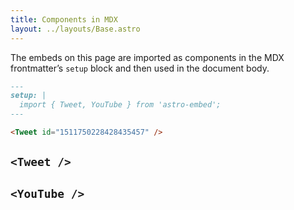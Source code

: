 ```yaml
---
title: Components in MDX
layout: ../layouts/Base.astro
---
```



The embeds on this page are imported as components in the MDX frontmatter’s `setup` block and then used in the document body.

```md
---
setup: |
  import { Tweet, YouTube } from 'astro-embed';
---

<Tweet id="1511750228428435457" />
```

## `<Tweet />`

<Tweet id="1511750228428435457" />

## `<YouTube />`

<YouTube id="Hoe-woAhq_k" />
